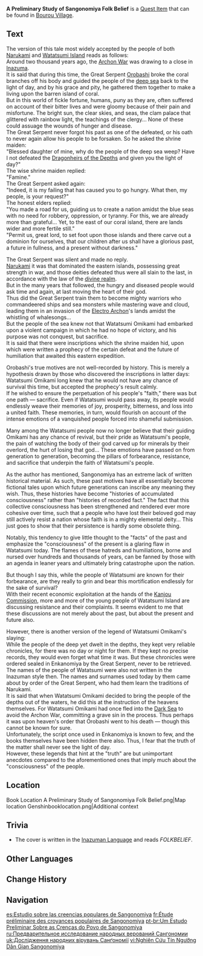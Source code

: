 {{Book Infobox
|image       = Book A Preliminary Study of Sangonomiya Folk Belief.png
|type        = Quest Items
|quality     = 3
|region_lore = Inazuma
|region_location = Inazuma
|author      = Shihab Purbiruni
|description = This paper was written by [[House of Purbiruni|Shihab Purbiruni]], a scholar of modern history from [[Sumeru]], two years before the civil war in Inazuma. It details the folk beliefs of Watatsumi Island and the Sangonomiya people, and puts forward some relatively new academic propositions.
|source1     = Found in [[Bourou Village]], [[Watatsumi Island]]
}}
'''A Preliminary Study of Sangonomiya Folk Belief''' is a [[Quest Item]] that can be found in [[Bourou Village]].

==Text==
The version of this tale most widely accepted by the people of both [[Narukami Island|Narukami]] and [[Watatsumi Island]] reads as follows:<br>
Around two thousand years ago, the [[Archon War]] was drawing to a close in [[Inazuma]].<br>
It is said that during this time, the Great Serpent [[Orobashi]] broke the coral branches off his body and guided the people of the [[Enkanomiya|deep sea]] back to the light of day, and by his grace and pity, he gathered them together to make a living upon the barren island of coral.<br>
But in this world of fickle fortune, humans, puny as they are, often suffered on account of their bitter lives and were gloomy because of their pain and misfortune. The bright sun, the clear skies, and seas, the clam palace that glittered with rainbow light, the teachings of the clergy... None of these could assuage the wounds of hunger and disease.<br>
The Great Serpent never forgot his past as one of the defeated, or his oath to never again allow his people to be forsaken. So he asked the shrine maiden:<br>
"Blessed daughter of mine, why do the people of the deep sea weep? Have I not defeated the [[Dragonheirs of the Depths]] and given you the light of day?"<br>
The wise shrine maiden replied:<br>
"Famine."<br>
The Great Serpent asked again:<br>
"Indeed, it is my failing that has caused you to go hungry. What then, my people, is your request?"<br>
The honest elders replied:<br>
"You made a road for us, guiding us to create a nation amidst the blue seas with no need for robbery, oppression, or tyranny. For this, we are already more than grateful... Yet, to the east of our coral island, there are lands wider and more fertile still."<br>
"Permit us, great lord, to set foot upon those islands and there carve out a dominion for ourselves, that our children after us shall have a glorious past, a future in fullness, and a present without darkness."

The Great Serpent was silent and made no reply.<br>
[[Raiden Shogun|Narukami]] it was that dominated the eastern islands, possessing great strength in war, and those deities defeated thus were all slain to the last, in accordance with the law of the [[Celestia|divine realm]].<br>
But in the many years that followed, the hungry and diseased people would ask time and again, at last moving the heart of their god.<br>
Thus did the Great Serpent train them to become mighty warriors who commandeered ships and sea monsters while mastering wave and cloud, leading them in an invasion of the [[Makoto|Electro Archon]]'s lands amidst the whistling of whalesongs...<br>
But the people of the sea knew not that Watatsumi Omikami had embarked upon a violent campaign in which he had no hope of victory, and his purpose was not conquest, but sacrifice.<br>
It is said that there were inscriptions which the shrine maiden hid, upon which were written a prophecy of the certain defeat and the future of humiliation that awaited this eastern expedition.

Orobashi's true motives are not well-recorded by history. This is merely a hypothesis drawn by those who discovered the inscriptions in latter days:<br>
Watatsumi Omikami long knew that he would not have any chance of survival this time, but accepted the prophecy's result calmly.<br>
If he wished to ensure the perpetuation of his people's "faith," there was but one path &mdash; sacrifice. Even if Watatsumi would pass away, its people would endlessly weave their memories of joy, prosperity, bitterness, and loss into a united faith. These memories, in turn, would flourish on account of the intense emotions of a vanquished people forced into shameful submission.

Many among the Watatsumi people now no longer believe that their guiding Omikami has any chance of revival, but their pride as Watatsumi's people, the pain of watching the body of their god carved up for minerals by their overlord, the hurt of losing that god... These emotions have passed on from generation to generation, becoming the pillars of forbearance, resistance, and sacrifice that underpin the faith of Watatsumi's people.

As the author has mentioned, Sangonomiya has an extreme lack of written historical material. As such, these past motives have all essentially become fictional tales upon which future generations can inscribe any meaning they wish. Thus, these histories have become "histories of accumulated consciousness" rather than "histories of recorded fact." The fact that this collective consciousness has been strengthened and rendered ever more cohesive over time, such that a people who have lost their beloved god may still actively resist a nation whose faith is in a mighty elemental deity... This just goes to show that their persistence is hardly some obsolete thing.

Notably, this tendency to give little thought to the "facts" of the past and emphasize the "consciousness" of the present is a glaring flaw in Watatsumi today. The flames of these hatreds and humiliations, borne and nursed over hundreds and thousands of years, can be fanned by those with an agenda in leaner years and ultimately bring catastrophe upon the nation.

But though I say this, while the people of Watatsumi are known for their forbearance, are they really to grin and bear this mortification endlessly for the sake of survival?<br>
With their recent economic exploitation at the hands of the [[Kanjou Commission]], more and more of the young people of Watatsumi Island are discussing resistance and their complaints. It seems evident to me that these discussions are not merely about the past, but about the present and future also.

However, there is another version of the legend of Watatsumi Omikami's slaying:<br>
While the people of the deep yet dwelt in the depths, they kept very reliable chronicles, for there was no day or night for them. If they kept no precise records, they would even forget what time it was. But these chronicles were ordered sealed in Enkanomiya by the Great Serpent, never to be retrieved.<br>
The names of the people of Watatsumi were also not written in the Inazuman style then. The names and surnames used today by them came about by order of the Great Serpent, who had them learn the traditions of Narukami.<br>
It is said that when Watatsumi Omikami decided to bring the people of the depths out of the waters, he did this at the instruction of the heavens themselves. For Watatsumi Omikami had once fled into the [[Dark Sea]] to avoid the Archon War, committing a grave sin in the process. Thus perhaps it was upon heaven's order that Orobashi went to his death &mdash; though this cannot be known for sure.<br>
Unfortunately, the script once used in Enkanomiya is known to few, and the books themselves have been hidden there also. Thus, I fear that the truth of the matter shall never see the light of day.<br>
However, these legends that hint at the "truth" are but unimportant anecdotes compared to the aforementioned ones that imply much about the "consciousness" of the people.

==Location==
<gallery>
Book Location A Preliminary Study of Sangonomiya Folk Belief.png|Map location
Genshinbooklocation.png|Additional context
</gallery>

==Trivia==
*The cover is written in the [[Inazuman Language]] and reads ''FOLKBELIEF''.

==Other Languages==
{{Other Languages
|en      = A Preliminary Study of Sangonomiya Folk Belief
|zhs     = 珊瑚宫民间信仰初勘
|zhs_rm  = Shānhú-gōng Mínjiān Xìnyǎng Chūkān
|zht     = 珊瑚宮民間信仰初勘
|zht_rm  = Shānhú-gōng Mínjiān Xìnyǎng Chūkān
|zh_tl   = Beginning Investigations of Sangonomiya Folk Belief
|ja      = 珊瑚宮民間信仰に関する初調査
|ja_rm   = Sangonomiya Minkanshinkou ni Kansuru Shochousa{{Assumed}}
|ja_tl   = First Investigation Related to Sangonomiya Folk Belief
|ko      = 산호궁 민간 신앙 기초 조사
|ko_rm   = Sanhogung Mingan Sinang Gicho Josa
|ko_tl   = A Preliminary Study of Sangonomiya Folk Belief
|es      = Estudio sobre las creencias populares de Sangonomiya
|es_tl   = Study on the Popular Beliefs of Sangonomiya
|fr      = Étude préliminaire des croyances populaires de Sangonomiya
|fr_tl   = Preliminary Study of the Popular Beliefs of Sangonomiya
|ru      = Предварительное исследование народных верований Сангономии
|ru_tl   = A Preliminary Research of Sangonomiya Folk Belief
|th      = การสำรวจความเชื่อของผู้คนใน Sangonomiya
|th_rm   = Karn Samruat Khwamchuea khong Phu Khonnai Sangonomiya
|th_tl   = Belief Investigation of the People in Sangonomiya
|vi      = Nghiên Cứu Tín Ngưỡng Dân Gian Sangonomiya
|vi_tl   = Research on Sangonomiya Folk Beliefs
|de      = Eine vorläufige Studie über den Volksglauben von Sangonomiya
|de_tl   = A Preliminary Study of the Folk Beliefs of Sangonomiya
|id      = Studi Pendahuluan Kepercayaan Rakyat Sangonomiya
|id_tl   = A Preliminary Study of Sangonomiya Folk Belief
|pt      = Um Estudo Preliminar sobre as Crenças do Povo de Sangonomiya
|pt_tl   = A Preliminary Study about the Beliefs of the People from Sangonomiya
|tr      = Sangonomiya Halk İnançları Üzerine Bir Ön Çalışma
|tr_tl   = A Preliminary Study of Sangonomiya Folk Beliefs
|it      = Studio preliminare sulle credenze popolari di Sangonomiya
|it_tl   = Preliminary Study on Popular Beliefs of Sangonomiya
}}

==Change History==
{{Change History|2.2}}

==Navigation==
{{Book Navbox|Inazuma}}

[[es:Estudio sobre las creencias populares de Sangonomiya]]
[[fr:Étude préliminaire des croyances populaires de Sangonomiya]]
[[pt-br:Um Estudo Preliminar Sobre as Crenças do Povo de Sangonomiya]]
[[ru:Предварительное исследование народных верований Сангономии]]
[[uk:Дослідження народних вірувань Санґономії]]
[[vi:Nghiên Cứu Tín Ngưỡng Dân Gian Sangonomiya]]